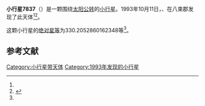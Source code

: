 {{Infobox planet
| bgcolour = #FFFFC0
| name = 7837 Mutsumi
| symbol = 
| image = 
| caption = 
| discovery = yes
| discovery_ref = 
| discoverer = {{link-en|安部裕史|Hiroshi Abe (astronomer)}}、{{link-en|宮坂正大|Seidai_Miyasaka}}
| discovery_site = [[八束郡|八束郡]] 
| discovered = 1993年10月11日
| designations = yes
| mp_name = 
| named_after = 
| alt_names = 1993 TX/ 1972 XU
| mp_category = [[主带小行星|主带小行星]]
| orbit_ref = <ref name="a">[http://ssd.jpl.nasa.gov/sbdb.cgi?sstr=7837 7837 Mutsumi] {{Wayback|url=http://ssd.jpl.nasa.gov/sbdb.cgi?sstr=7837 |date=20210717070442 }}，小行星數據庫瀏覽器（JPL Small-Body Database Browser）－[[美国国家航空航天局|美国国家航空航天局]]喷气推进实验室</ref>
| epoch = 2456400.5 (2013年4月18日更新)
| aphelion = {{convert|3.394048970263427|AU|km|3|abbr=on|lk=out}}
| perihelion = {{convert|1.836806105606792|AU|km|3|abbr=on}}
| semimajor = {{convert|2.615427537935109|AU|km|3|abbr=on}}
| eccentricity = 0.297703309
| period = 1544.943015 [[日|日]]<br />4.23[[儒略年|儒略年]]
| avg_speed = 
| inclination = 11.57275747761453
| asc_node = 41.94755498937008
| mean_anomaly = 
| arg_peri = 330.2052860162348
| satellites = 
| physical_characteristics = yes
| dimensions = 
| mass = 
| density = 
| surface_grav = 
| escape_velocity = 
| sidereal_day = 
| axial_tilt = 
| pole_ecliptic_lat = 
| pole_ecliptic_lon = 
| albedo = 
| temperatures= 
| temp_name1 = 
| mean_temp_1 = 
| max_temp_1 = 
| temp_name2 = 
| max_temp_2 = 
| spectral_type = 
| abs_magnitude = 330.2052860162348
}}

'''小行星7837'''（{{lang-en|7837 Mutsumi}}）是一颗围绕[[太阳|太阳]][[公转|公转]]的[[小行星|小行星]]。1993年10月11日，{{link-en|安部裕史|Hiroshi Abe (astronomer)}}、{{link-en|宮坂正大|Seidai_Miyasaka}}在八束郡发现了此天体<ref name="a" /><ref>{{cite news|title=小行星列表|url=http://cfa-www.harvard.edu/iau/lists/NumberedMPs.txt|accessdate=2013-07-08|newspaper=哈佛大学|archive-date=2008-05-17|archive-url=https://web.archive.org/web/20080517010638/http://cfa-www.harvard.edu/iau/lists/NumberedMPs.txt|dead-url=no}}</ref>。

这颗小行星的[[绝对星等|绝对星等]]为330.2052860162348等<ref name="a" />。

==参考文献==
{{reflist}}
{{Minor Planet Number|[[小行星7836|小行星7836]]|[[小行星7838|小行星7838]]}}

{{小天体}}

[[Category:小行星带天体|Category:小行星带天体]]
[[Category:1993年发现的小行星|Category:1993年发现的小行星]]

{{asteroid-stub}}